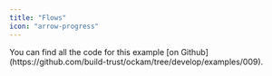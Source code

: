 ```yaml
---
title: "Flows"
icon: "arrow-progress"
---
```


<Tip>
  You can find all the code for this example [on Github](https://github.com/build-trust/ockam/tree/develop/examples/009).
</Tip>


```python
```